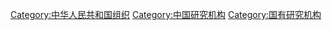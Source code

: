 [[Category:中华人民共和国组织|Category:中华人民共和国组织]]
[[Category:中国研究机构|Category:中国研究机构]]
[[Category:国有研究机构|Category:国有研究机构]]